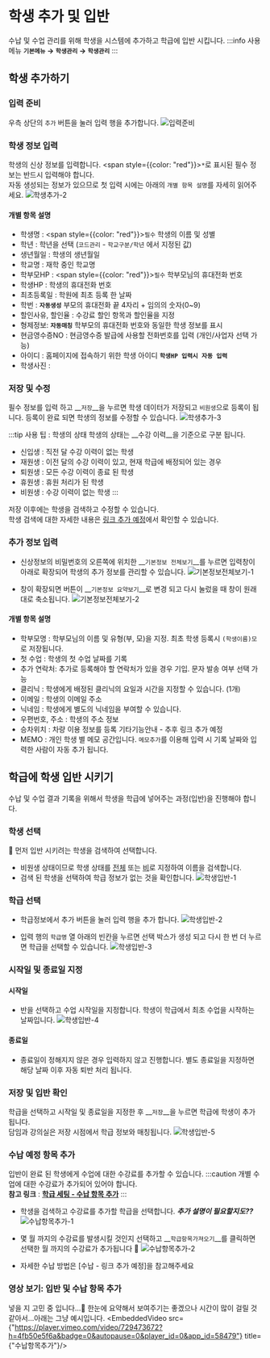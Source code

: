 
# 학생 추가 및 입반
수납 및 수업 관리를 위해 학생을 시스템에 추가하고 학급에 입반 시킵니다.
:::info 사용 메뉴
__` 기본메뉴 ` → ` 학생관리 ` → ` 학생관리 `__
:::

## 학생 추가하기
### 입력 준비
우측 상단의 `추가` 버튼을 눌러 입력 행을 추가합니다.
![입력준비](./img/03-학생추가/학생추가-1.png)

### 학생 정보 입력
학생의 신상 정보를 입력합니다. <span style={{color: "red"}}>`*`</span>로 표시된 필수 정보는 반드시 입력해야 합니다.<br/>
자동 생성되는 정보가 있으므로 첫 입력 시에는 아래의 `개별 항목 설명`를 자세히 읽어주세요.
![학생추가-2](./img/03-학생추가/학생추가-2.png)

#### 개별 항목 설명
- 학생명 : <span style={{color: "red"}}>`필수`</span> 학생의 이름 및 성별
- 학년 : 학년을 선택 (`코드관리` - `학교구분/학년` 에서 지정된 값)
- 생년월일 : 학생의 생년월일
- 학교명 : 재학 중인 학교명
- 학부모HP : <span style={{color: "red"}}>`필수`</span> 학부모님의 휴대전화 번호
- 학생HP : 학생의 휴대전화 번호
- 최초등록일 : 학원에 최초 등록 한 날짜
- 학번 : __`자동생성`__ 부모의 휴대전화 끝 4자리 + 임의의 숫자(0~9)
- 할인사유, 할인율 : 수강료 할인 항목과 할인율을 지정
- 형제정보: __`자동매칭`__ 학부모의 휴대전화 번호와 동일한 학생 정보를 표시
- 현금영수증NO : 현금영수증 발급에 사용할 전화번호를 입력 (개인/사업자 선택 가능)
- 아이디 : 홈페이지에 접속하기 위한 학생 아이디 __`학생HP 입력시 자동 입력`__
- 학생사진 :

### 저장 및 수정
필수 정보를 입력 하고 __`저장`__을 누르면 학생 데이터가 저장되고 `비원생`으로 등록이 됩니다. 등록이 완료 되면 학생의 정보를 수정할 수 있습니다.
![학생추가-3](./img/03-학생추가/학생추가-3.png)

:::tip 사용 팁 : 학생의 상태
학생의 상태는 __수강 이력__을 기준으로 구분 됩니다.
- 신입생 : 직전 달 수강 이력이 없는 학생
- 재원생 : 이전 달의 수강 이력이 있고, 현재 학급에 배정되어 있는 경우
- 퇴원생 : 모든 수강 이력이 종료 된 학생
- 휴원생 : 휴원 처리가 된 학생
- 비원생 : 수강 이력이 없는 학생
:::

저장 이후에는 학생을 검색하고 수정할 수 있습니다. <br/>
학생 검색에 대한 자세한 내용은 [링크 추가 예정](##)에서 확인할 수 있습니다.

### 추가 정보 입력
- 신상정보의 비밀번호의 오른쪽에 위치한 __`기본정보 전체보기`__를 누르면 입력창이 아래로 확장되어 학생의 추가 정보를 관리할 수 있습니다.
![기본정보전체보기-1](./img/03-학생추가/기본정보전체보기-1.png)

- 창이 확장되면 버튼이 __`기본정보 요약보기`__로 변경 되고 다시 눌렀을 때 창이 원래대로 축소됩니다.
![기본정보전체보기-2](./img/03-학생추가/기본정보전체보기-2.png)

#### 개별 항목 설명
- 학부모명 : 학부모님의 이름 및 유형(부, 모)을 지정. 최초 학생 등록시 `(학생이름)모`로 저장됩니다.
- 첫 수업 : 학생의 첫 수업 날짜를 기록
- 추가 연락처: 추가로 등록해야 할 연락처가 있을 경우 기입. 문자 발송 여부 선택 가능
- 클리닉 : 학생에게 배정된 클리닉의 요일과 시간을 지정할 수 있습니다. (1개)
- 이메일 : 학생의 이메일 주소
- 닉네임 : 학생에게 별도의 닉네임을 부여할 수 있습니다.
- 우편번호, 주소 : 학생의 주소 정보
- 승차위치 : 차량 이용 정보를 등록 기타기능안내 - 추후 링크 추가 예정
- MEMO : 개인 학생 별 메모 공간입니다. `메모추가`를 이용해 입력 시 기록 날짜와 입력한 사람이 자동 추가 됩니다.


## 학급에 학생 입반 시키기
수납 및 수업 결과 기록을 위해서 학생을 학급에 넣어주는 과정(입반)을 진행해야 합니다.

### 학생 선택
🧒 먼저 입반 시키려는 학생을 검색하여 선택합니다.
- 비원생 상태이므로 학생 상태를 <ins>전체</ins> 또는 <ins>비</ins>로 지정하여 이름을 검색합니다.
- 검색 된 학생을 선택하여 학급 정보가 없는 것을 확인합니다.
![학생입반-1](./img/03-학생추가/학생입반-1.png)

### 학급 선택
- 학급정보에서 추가 버튼을 눌러 입력 행을 추가 합니다.
![학생입반-2](./img/03-학생추가/학생입반-2.png)

- 입력 행의 `학급명` 열 아래의 빈칸을 누르면 선택 박스가 생성 되고 다시 한 번 더 누르면 학급을 선택할 수 있습니다.
![학생입반-3](./img/03-학생추가/학생입반-3.png)

### 시작일 및 종료일 지정
#### 시작일
- 반을 선택하고 수업 시작일을 지정합니다. 학생이 학급에서 최초 수업을 시작하는 날짜입니다.
![학생입반-4](./img/03-학생추가/학생입반-4.png)

#### 종료일
- 종료일이 정해지지 않은 경우 입력하지 않고 진행합니다. 별도 종료일을 지정하면 해당 날짜 이후 자동 퇴반 처리 됩니다.

### 저장 및 입반 확인
학급을 선택하고 시작일 및 종료일을 지정한 후 __`저장`__을 누르면 학급에 학생이 추가 됩니다.<br/>
담임과 강의실은 저장 시점에서 학급 정보와 매칭됩니다.
![학생입반-5](./img/03-학생추가/학생입반-5.png)

### 수납 예정 항목 추가
입반이 완료 된 학생에게 수업에 대한 수강료를 추가할 수 있습니다.
:::caution
개별 수업에 대한 수강료가 추가되어 있어야 합니다.<br/>
__참고 링크__ : __[학급 세팅 - 수납 항목 추가](/first-setting/class-setting/#수납-항목-추가)__
:::

- 학생을 검색하고 수강료를 추가할 학급을 선택합니다. ___추가 설명이 필요할지도??___
![수납항목추가-1](./img/03-학생추가/수납항목추가-1.png)

- 몇 월 까지의 수강료를 발생시킬 것인지 선택하고 __`학급항목가져오기`__를 클릭하면 선택한 월 까지의 수강료가 추가됩니다 🤗
![수납항목추가-2](./img/03-학생추가/수납항목추가-2.png)

- 자세한 수납 방법은 [수납 - 링크 추가 예정]을 참고해주세요

### 영상 보기: 입반 및 수납 항목 추가
넣을 지 고민 중 입니다...🤔 한눈에 요약해서 보여주기는 좋겠으나 시간이 많이 걸릴 것 같아서...아래는 그냥 예시입니다.
<EmbeddedVideo
  src={"https://player.vimeo.com/video/729473672?h=4fb50e5f6a&badge=0&autopause=0&player_id=0&app_id=58479"}
  title={"수납항목추가"}/>


